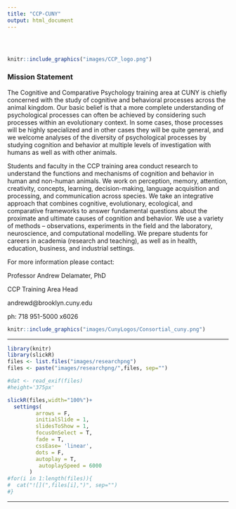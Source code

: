 ```yaml
---
title: "CCP-CUNY"
output: html_document
---
```


<style type="text/css">
.title {
  display: none;
}

#getting-started img {
  margin-right: 10px;
}

</style>

<div class="row" style="padding-top: 30px;">
<div class="col-sm-6">

<!--# **Cognitive and Comparative Psychology CCP @ CUNY ** -->

```r
knitr::include_graphics("images/CCP_logo.png")
```


### Mission Statement

The Cognitive and Comparative Psychology training area at CUNY is chiefly concerned with the study of cognitive and behavioral processes across the animal kingdom. Our basic belief is that a more complete understanding of psychological processes can often be achieved by considering such processes within an evolutionary context.  In some cases, those processes will be highly specialized and in other cases they will be quite general, and we welcome analyses of the diversity of psychological processes by studying cognition and behavior at multiple levels of investigation with humans as well as with other animals.

Students and faculty in the CCP training area conduct research to understand the functions and mechanisms of cognition and behavior in human and non-human animals. We work on perception, memory, attention, creativity, concepts, learning, decision-making, language acquisition and processing, and communication across species. We take an integrative approach that combines cognitive, evolutionary, ecological, and comparative frameworks to answer fundamental questions about the proximate and ultimate causes of cognition and behavior. We use a variety of methods – observations, experiments in the field and the laboratory, neuroscience, and computational modelling. We prepare students for careers in academia (research and teaching), as well as in health, education, business, and industrial settings.

For more information please contact:

Professor Andrew Delamater, PhD

CCP Training Area Head

andrewd@brooklyn.cuny.edu

ph:  718 951-5000 x6026  



</div>
<div class="col-sm-6">

```r
knitr::include_graphics("images/CunyLogos/Consortial_cuny.png")
```

---

<script>

$("slick").on("init reInit", function() {
      var i = $('.tabnavdots_wrapper ul li').length;
      var initalSlide = $("slick").attr("random") ? Math.floor(Math.random() * i) : 0;
      $("slick").slick('slickGoTo', initalSlide);
  });
  
</script>  

```r
library(knitr)
library(slickR)
files <- list.files("images/researchpng")
files <- paste("images/researchpng/",files, sep="")

#dat <- read_exif(files)
#height='375px'

slickR(files,width="100%")+
  settings(
         arrows = F,
         initialSlide = 1,
         slidesToShow = 1,
         focusOnSelect = T,
         fade = T,
         cssEase= 'linear',
         dots = F,
         autoplay = T,
          autoplaySpeed = 6000
       )
#for(i in 1:length(files)){
#  cat("![](",files[i],")", sep="")
#}
```

---





</div>
</div>

